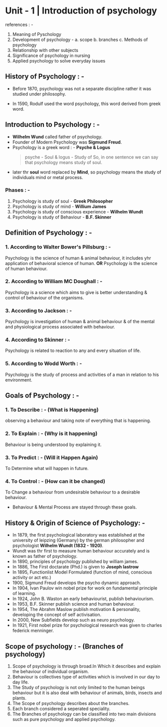 # Unit - 1 | Introduction of psychology

references : - 
1. Meaning of Pyschology
2. Development of psychology -
  a. scope
  b. branches
  c. Methods of psychology
3. Relationship with other subjects
4. Significance of psychology in nursing
5. Applied psychology to solve everyday issues

## History of Psychology : -
- Before 1870, psychology was not a separate discipline rather it was studied under philosophy.

- In 1590, Rodulf used the word psychology, this word derived from greek word.

## Introduction to Psychology : -
- **Wilhelm Wund** called father of psychology.
- Founder of Modern Psychology was **Sigmund Freud**.
- Psychology is a greek word : -
  **Psyche & Logus**
  >psyche - Soul & logus - Study of
So, in one sentence we can say that psychology means study of soul.
- later thr **soul** word replaced by **Mind**, so psychology means the study of individuals mind or metal process.

### Phases : -
1. Psychology is study of soul - **Greek Philosopher**
2. Psychology is study of mind - **Willium James**
3. Psychology is study of conscious experience - **Wilhelm Wundt**
4. Psychology is study of Behaviour - **B.F. Skinner**

## Definition of Psychology : -
### 1. According to Walter Bower's Pillsburg : -
Psychology is the science of human & animal behaviour, it includes yhr application of behavioral science of human.
**OR**
Psychology is the science of human behaviour.

### 2. According to William MC Doughall : -
Psychology is a science which aims to give is better understanding & control of behaviour of the organisms.

### 3. According to Jackson : -
Psychology is investigation of human & animal behaviour & of the mental and physiological process associated with behaviour.

### 4. According to Skinner : -
Psychology is related to reaction to any and every situation of life.

### 5. According to Wodd Worth : -
Psychology is the study of process and activities of a man in relation to his environment.

## Goals of Psychology : -
### 1. To Describe : - (What is Happening)
observing a behaviour and taking note of everything that is happening.

### 2. To Explain : - (Why is it happening)
Behaviour is being understood by explaining it.

### 3. To Predict : - (Will it Happen Again)
To Determine what will happen in future.

### 4. To Control : - (How can it be changed)
To Change a behaviour from undesirable behaviour to a desirable behaviour.

- Behaviour & Mental Process are stayed through these goals.

## History & Origin of Science of Psychology: -
- In 1879, the first psychological laboratory was established at the university of leipzing (Germany) by the german philosopher and psychologist **Wilhelm Wundt (1832 - 1920)**.
- Wundt was thr first to measure human behaviour accurately and is known as father of psychology.
- In 1890, principles of psychology published by william james.
- In 1886, The First doctarate (Phd.) is given to **Joseph Iastrow**
- In 1895, Functionlist Model Formulated (function of mind, conscious activity or act etc.)
- 1900, Sigmund Freud develops the psycho dynamic approach.
- In 1904, Ivan Paulov win nobel prize for work on fundamental principle of learning.
- In 1924, John B. Waston an early behaviourist, publish behaviourism.
- In 1953, B.F. Skinner publish science and human behaviour.
- In 1954, The Abrahm Maslow publish motivation & personality, developing the concept of self activisation.
- In 2000, New Subfields develop such as neuro psychology.
- In 1921, First nobel prize for psychological research was given to charles federick menninger.

## Scope of psychology : - (Branches of psychology)
1. Scope of psychology is through broad.In Which it describes and explain the behaviour of individual organism.
2. Behaviour is collectives type of activities which is involved in our day to day life.
3. The Study of psychology is not only limited to the human beings behaviour but it is also deal with behaviour of animals, birds, insects and plants.
4. The Scope of psychology describes about the branches.
5. Each branch considered a seperated speciality.
6. The Branches of psychology can be classified into two main divisions such as pure psychology and applied psychology.

